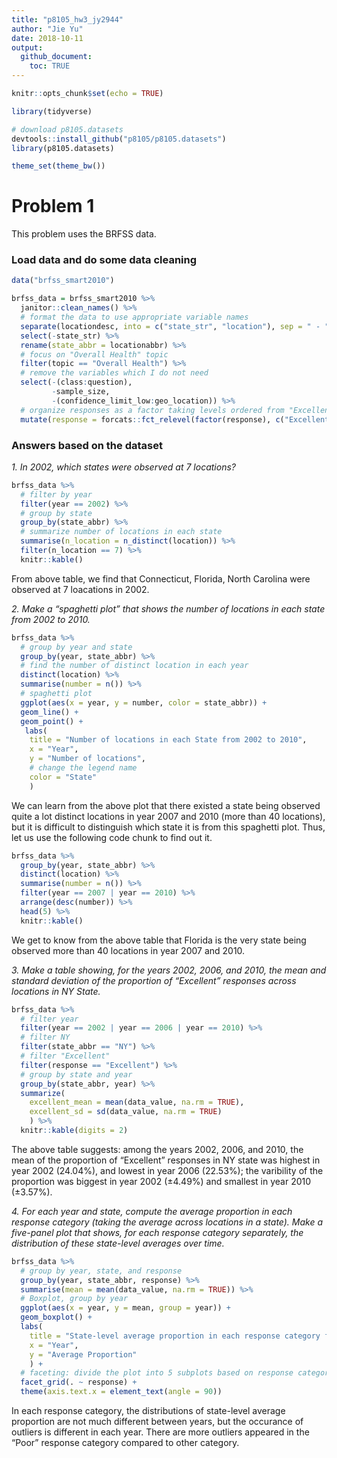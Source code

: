 ```yaml
---
title: "p8105_hw3_jy2944"
author: "Jie Yu"
date: 2018-10-11
output: 
  github_document:
    toc: TRUE
---
```


```r
knitr::opts_chunk$set(echo = TRUE)

library(tidyverse)

# download p8105.datasets
devtools::install_github("p8105/p8105.datasets")
library(p8105.datasets)

theme_set(theme_bw())

```


# Problem 1

This problem uses the BRFSS data. 

### Load data and do some data cleaning

```r

data("brfss_smart2010")

brfss_data = brfss_smart2010 %>%
  janitor::clean_names() %>%
  # format the data to use appropriate variable names
  separate(locationdesc, into = c("state_str", "location"), sep = " - ") %>%
  select(-state_str) %>%
  rename(state_abbr = locationabbr) %>%
  # focus on "Overall Health" topic
  filter(topic == "Overall Health") %>% 
  # remove the variables which I do not need
  select(-(class:question), 
         -sample_size, 
         -(confidence_limit_low:geo_location)) %>%
  # organize responses as a factor taking levels ordered from "Excellent" to "Poor"
  mutate(response = forcats::fct_relevel(factor(response), c("Excellent", "Very good", "Good", "Fair", "Poor")))

```

### Answers based on the dataset

_1. In 2002, which states were observed at 7 locations?_

```r
brfss_data %>% 
  # filter by year
  filter(year == 2002) %>% 
  # group by state
  group_by(state_abbr) %>% 
  # summarize number of locations in each state
  summarise(n_location = n_distinct(location)) %>% 
  filter(n_location == 7) %>% 
  knitr::kable()
```

From above table, we find that Connecticut, Florida, North Carolina were observed at 7 loacations in 2002.


_2. Make a “spaghetti plot” that shows the number of locations in each state from 2002 to 2010._

```r
brfss_data %>% 
  # group by year and state
  group_by(year, state_abbr) %>% 
  # find the number of distinct location in each year
  distinct(location) %>% 
  summarise(number = n()) %>% 
  # spaghetti plot
  ggplot(aes(x = year, y = number, color = state_abbr)) +
  geom_line() +
  geom_point() +
   labs(
    title = "Number of locations in each State from 2002 to 2010", 
    x = "Year", 
    y = "Number of locations",
    # change the legend name
    color = "State"
    ) 
```

We can learn from the above plot that there existed a state being observed quite a lot distinct locations in year 2007 and 2010 (more than 40 locations), but it is difficult to distinguish which state it is from this spaghetti plot. Thus, let us use the following code chunk to find out it. 

```r
brfss_data %>% 
  group_by(year, state_abbr) %>% 
  distinct(location) %>% 
  summarise(number = n()) %>%
  filter(year == 2007 | year == 2010) %>% 
  arrange(desc(number)) %>% 
  head(5) %>% 
  knitr::kable()
```

We get to know from the above table that Florida is the very state being observed more than 40 locations in year 2007 and 2010.


_3. Make a table showing, for the years 2002, 2006, and 2010, the mean and standard deviation of the proportion of “Excellent” responses across locations in NY State._

```r
brfss_data %>% 
  # filter year
  filter(year == 2002 | year == 2006 | year == 2010) %>% 
  # filter NY
  filter(state_abbr == "NY") %>% 
  # filter "Excellent"
  filter(response == "Excellent") %>% 
  # group by state and year
  group_by(state_abbr, year) %>% 
  summarize(
    excellent_mean = mean(data_value, na.rm = TRUE),
    excellent_sd = sd(data_value, na.rm = TRUE)
    ) %>%
  knitr::kable(digits = 2)
```

The above table suggests: among the years 2002, 2006, and 2010, the mean of the proportion of "Excellent" responses in NY state was highest in year 2002 (24.04%), and lowest in year 2006 (22.53%); the varibility of the proportion was biggest in year 2002 (±4.49%) and smallest in year 2010 (±3.57%).


_4. For each year and state, compute the average proportion in each response category (taking the average across locations in a state). Make a five-panel plot that shows, for each response category separately, the distribution of these state-level averages over time._

```r
brfss_data %>% 
  # group by year, state, and response
  group_by(year, state_abbr, response) %>% 
  summarise(mean = mean(data_value, na.rm = TRUE)) %>% 
  # Boxplot, group by year
  ggplot(aes(x = year, y = mean, group = year)) +
  geom_boxplot() +
  labs(
    title = "State-level average proportion in each response category from 2002 to 2010", 
    x = "Year", 
    y = "Average Proportion"
    ) +
  # faceting: divide the plot into 5 subplots based on response category
  facet_grid(. ~ response) +
  theme(axis.text.x = element_text(angle = 90))
```

In each response category, the distributions of state-level average proportion are not much different between years, but the occurance of outliers is different in each year. There are more outliers appeared in the "Poor" response category compared to other category. 


